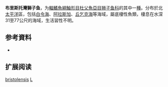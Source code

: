 {{Speciesbox
| name = 布里斯托灣獅子魚
| status = NE
| status_system = 
| image = 
| genus = Liparis
| species = bristolensis
| authority = [[Burke|Burke]], 1912
| synonyms = 
}}

'''布里斯托灣獅子鱼'''，为[[輻鰭魚綱|輻鰭魚綱]][[鮋形目|鮋形目]][[杜父魚亞目|杜父魚亞目]][[狮子鱼科|狮子鱼科]]的其中一[[種|種]]。分布於北[[太平洋|太平洋]]區，包括[[白令海|白令海]]、[[阿拉斯加|阿拉斯加]]、[[丘乞克海|丘乞克海]]等海域，屬底棲性魚類，棲息在水深31至77公尺的海域，生活習性不明。

== 参考資料 ==
*{{FishBase_species|genus=Liparis|species=bristolensis|year=2011|month=12}}

== 扩展阅读 ==
{{refbegin}}
{{wikispecies-inline|Liparis bristolensis|布里斯托灣獅子魚}}
{{refend}}
{{Taxonbar|from=Q284785}}

[[Category:獅子魚属|bristolensis]]
[[Category:1912年描述的魚類|L]]


{{鮋形目小作品}}